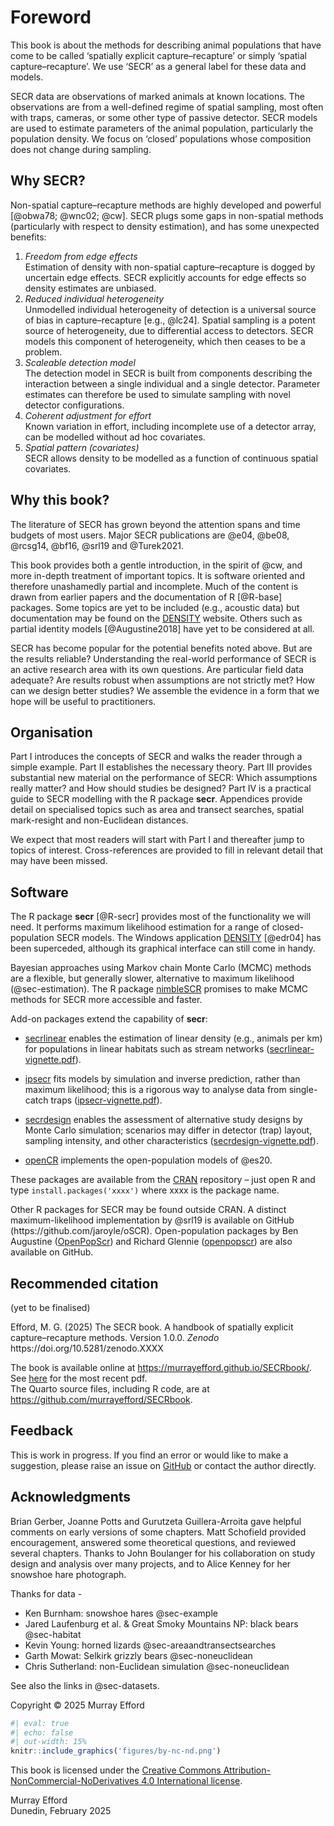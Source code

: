 # Foreword {.unnumbered}

This book is about the methods for describing animal populations that have come to be called 'spatially explicit capture--recapture' or simply 'spatial capture--recapture'. We use 'SECR' as a general label for these data and models.

SECR data are observations of marked animals at known locations. The observations are from a well-defined regime of spatial sampling, most often with traps, cameras, or some other type of passive detector. SECR models are used to estimate parameters of the animal population, particularly the population density. We focus on 'closed' populations whose composition does not change during sampling.

## Why SECR? {#sec-why .unnumbered}

Non-spatial capture--recapture methods are highly developed and powerful [@obwa78; @wnc02; @cw]. SECR plugs some gaps in non-spatial methods (particularly with respect to density estimation), and has some unexpected benefits:

1.  *Freedom from edge effects*\
    Estimation of density with non-spatial capture--recapture is dogged by uncertain edge effects. SECR explicitly accounts for edge effects so density estimates are unbiased.
2.  *Reduced individual heterogeneity*\
    Unmodelled individual heterogeneity of detection is a universal source of bias in capture--recapture [e.g., @lc24]. Spatial sampling is a potent source of heterogeneity, due to differential access to detectors. SECR models this component of heterogeneity, which then ceases to be a problem.
3.  *Scaleable detection model*\
    The detection model in SECR is built from components describing the interaction between a single individual and a single detector. Parameter estimates can therefore be used to simulate sampling with novel detector configurations.
4.  *Coherent adjustment for effort*\
    Known variation in effort, including incomplete use of a detector array, can be modelled without ad hoc covariates.
5.  *Spatial pattern (covariates)*\
    SECR allows density to be modelled as a function of continuous spatial covariates.

## Why this book? {.unnumbered}

The literature of SECR has grown beyond the attention spans and time budgets of most users. Major SECR publications are @e04, @be08, @rcsg14, @bf16, @srl19 and @Turek2021.

This book provides both a gentle introduction, in the spirit of @cw, and more in-depth treatment of important topics. It is software oriented and therefore unashamedly partial and incomplete. Much of the content is drawn from earlier papers and the documentation of R [@R-base] packages. Some topics are yet to be included (e.g., acoustic data) but documentation may be found on the [DENSITY](https://www.otago.ac.nz/density/SECRinR.html) website. Others such as partial identity models [@Augustine2018] have yet to be considered at all.

SECR has become popular for the potential benefits noted above. But are the results reliable? Understanding the real-world performance of SECR is an active research area with its own questions. Are particular field data adequate? Are results robust when assumptions are not strictly met? How can we design better studies? We assemble the evidence in a form that we hope will be useful to practitioners.

## Organisation {.unnumbered}

Part I introduces the concepts of SECR and walks the reader through a simple example. Part II establishes the necessary theory. Part III provides substantial new material on the performance of SECR: Which assumptions really matter? and How should studies be designed? Part IV is a practical guide to SECR modelling with the R package **secr**. Appendices provide detail on specialised topics such as area and transect searches, spatial mark-resight and non-Euclidean distances.

We expect that most readers will start with Part I and thereafter jump to topics of interest. Cross-references are provided to fill in relevant detail that may have been missed.

## Software {.unnumbered}

\index{R packages} The R package **secr** [@R-secr] provides most of the functionality we will need. It performs maximum likelihood estimation for a range of closed-population SECR models. The Windows application [DENSITY](https://www.otago.ac.nz/density/) [@edr04] has been superceded, although its graphical interface can still come in handy.

Bayesian approaches using Markov chain Monte Carlo (MCMC) methods are a flexible, but generally slower, alternative to maximum likelihood (@sec-estimation). The R package [nimbleSCR](https://CRAN.R-project.org/package=nimbleSCR) promises to make MCMC methods for SECR more accessible and faster.

Add-on packages extend the capability of **secr**:

\index{R packages!secrlinear}

-   [secrlinear](https://CRAN.R-project.org/package=secrlinear) enables the estimation of linear density (e.g., animals per km) for populations in linear habitats such as stream networks ([secrlinear-vignette.pdf](https://CRAN.R-project.org/package=secrlinear/vignettes/secrlinear-vignette.pdf)).

\index{R packages!ipsecr}

-   [ipsecr](https://CRAN.R-project.org/package=ipsecr) fits models by simulation and inverse prediction, rather than maximum likelihood; this is a rigorous way to analyse data from single-catch traps ([ipsecr-vignette.pdf](https://CRAN.R-project.org/package=ipsecr/vignettes/ipsecr-vignette.pdf)). \index{Traps!single-catch}

\index{R packages!secrdesign}

-   [secrdesign](https://CRAN.R-project.org/package=secrdesign) enables the assessment of alternative study designs by Monte Carlo simulation; scenarios may differ in detector (trap) layout, sampling intensity, and other characteristics ([secrdesign-vignette.pdf](https://www.otago.ac.nz/density/pdfs/secrdesign-vignette.pdf)).

\index{R packages!openCR}

-   [openCR](https://CRAN.R-project.org/package=openCR) implements the open-population models of @es20.

These packages are available from the [CRAN](https://cran.r-project.org/) repository -- just open R and type `install.packages('xxxx')` where xxxx is the package name.

Other R packages for SECR may be found outside CRAN. A distinct maximum-likelihood implementation by @srl19 is available on GitHub (https://github.com/jaroyle/oSCR). Open-population packages by Ben Augustine ([OpenPopScr](https://github.com/benaug/OpenPopSCR)) and Richard Glennie ([openpopscr](https://github.com/r-glennie/openpopscr)) are also available on GitHub.

## Recommended citation {.unnumbered}

(yet to be finalised)

Efford, M. G. (2025) The SECR book. A handbook of spatially explicit capture--recapture methods. Version 1.0.0. *Zenodo* https://doi.org/10.5281/zenodo.XXXX

The book is available online at <https://murrayefford.github.io/SECRbook/>.  
See [here](https://github.com/MurrayEfford/SECRbook/blob/main/docs/The-SECR-book.pdf) for the most recent pdf.  
The Quarto source files, including R code, are at <https://github.com/murrayefford/SECRbook>.

## Feedback

This is work in progress. If you find an error or would like to make a suggestion, please raise an issue on [GitHub](https://github.com/MurrayEfford/SECRbook) or contact the author directly.  

## Acknowledgments {.unnumbered}

Brian Gerber, Joanne Potts and Gurutzeta Guillera-Arroita gave helpful comments on early versions of some chapters. 
Matt Schofield provided encouragement, answered some theoretical questions, and reviewed several chapters. 
Thanks to John Boulanger for his collaboration on study design and analysis over many projects, and to Alice Kenney for her snowshoe hare photograph.

Thanks for data -

-   Ken Burnham: snowshoe hares @sec-example
-   Jared Laufenburg et al. \& Great Smoky Mountains NP: black bears @sec-habitat
-   Kevin Young: horned lizards @sec-areaandtransectsearches
-   Garth Mowat: Selkirk grizzly bears @sec-noneuclidean
-   Chris Sutherland: non-Euclidean simulation @sec-noneuclidean
    
See also the links in @sec-datasets.

Copyright © 2025 Murray Efford
    
```r
#| eval: true
#| echo: false
#| out-width: 15%
knitr::include_graphics('figures/by-nc-nd.png')
```
This book is licensed under the [Creative Commons Attribution-NonCommercial-NoDerivatives 4.0 International license](https://creativecommons.org/licenses/by-nc-nd/4.0/).

Murray Efford  
Dunedin, February 2025  
